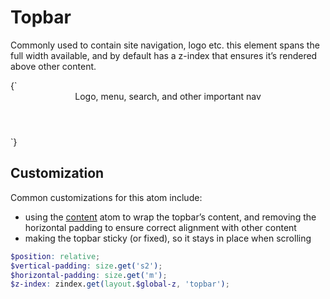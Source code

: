 
<Meta title="Atoms/Topbar" />

# Topbar

Commonly used to contain site navigation, logo etc. this element spans the full width available, and by default has a z-index that ensures it’s rendered above other content.

<Canvas>
  <Story name="Topbar">
    {`
      <header class="a-topbar">
        Logo, menu, search, and other important nav
      </header>
    `}
  </Story>
</Canvas>

## Customization

Common customizations for this atom include:

- using the [content](/docs/atoms-content--a-content) atom to wrap the topbar’s content, and removing the horizontal padding to ensure correct alignment with other content
- making the topbar sticky (or fixed), so it stays in place when scrolling

```scss
$position: relative;
$vertical-padding: size.get('s2');
$horizontal-padding: size.get('m');
$z-index: zindex.get(layout.$global-z, 'topbar');
```
